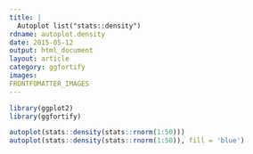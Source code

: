 ```yaml
---
title: |
  Autoplot list("stats::density")
rdname: autoplot.density
date: 2015-05-12
output: html_document
layout: article
category: ggfortify
images:
FRONTFOMATTER_IMAGES
---
```


```r
library(ggplot2)
library(ggfortify)
```

```r
autoplot(stats::density(stats::rnorm(1:50)))
autoplot(stats::density(stats::rnorm(1:50)), fill = 'blue')



```